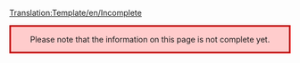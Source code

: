 <noinclude>[[Translation:Template/en/Incomplete]]</noinclude><div style="background: #ffcccc; border: 3px red groove; text-align: center;">Please note that the information on this page is not complete yet.</div>